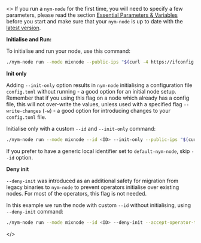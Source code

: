 <>
If you run a `nym-node` for the first time, you will need to specify a few parameters, please read the section [Essential Parameters & Variables](#essential-paramteters--varibles) before you start and make sure that your `nym-node` is up to date with the [latest version](https://github.com/nymtech/nym/releases/).

**Initialise and Run:**

To initialise and run your node, use this command:

```sh
./nym-node run --mode mixnode --public-ips "$(curl -4 https://ifconfig.me)" --accept-operator-terms-and-conditions
```

**Init only**

Adding `--init-only` option results in `nym-node` initialising a configuration file `config.toml` without running - a good option for an initial node setup. Remember that if you using this flag on a node which already has a config file, this will not over-write the values, unless used with a specified flag `--write-changes` (`-w`) - a good option for introducing changes to your `config.toml` file.

Initialise only with a custom `--id` and `--init-only` command:
```sh
./nym-node run --mode mixnode --id <ID> --init-only --public-ips "$(curl -4 https://ifconfig.me)" --accept-operator-terms-and-conditions
```

If you prefer to have a generic local identifier set to `default-nym-node`, skip `--id` option.

**Deny init**

`--deny-init` was introduced as an additional safety for migration from legacy binaries to `nym-node` to prevent operators initialise over existing nodes. For most of the operators, this flag is not needed.

In this example we run the node with custom `--id` without initialising, using `--deny-init` command:
```sh
./nym-node run --mode mixnode --id <ID> --deny-init --accept-operator-terms-and-conditions
```
</>

